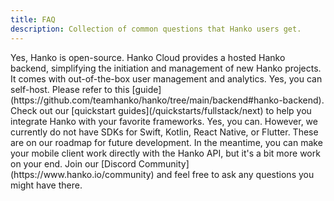 ```yaml
---
title: FAQ
description: Collection of common questions that Hanko users get.
---
```


<AccordionGroup>
<Accordion title="Is Hanko open-source?">
Yes, Hanko is open-source.
</Accordion>

<Accordion title="What is Hanko Cloud?">
Hanko Cloud provides a hosted Hanko backend, simplifying the initiation and management of new Hanko projects. It comes with out-of-the-box user management and analytics.
</Accordion>

<Accordion title="Can I self-host Hanko?">
  Yes, you can self-host. Please refer to this
  [guide](https://github.com/teamhanko/hanko/tree/main/backend#hanko-backend).
</Accordion>

<Accordion title="How can I integrate Hanko to my app?">
  Check out our [quickstart guides](/quickstarts/fullstack/next) to help you
  integrate Hanko with your favorite frameworks.
</Accordion>

<Accordion title="Can I integrate Hanko to a mobile app?">
Yes, you can. However, we currently do not have SDKs for Swift, Kotlin, React Native, or Flutter. These are on our roadmap for future development. In the meantime, you can make your mobile client work directly with the Hanko API, but it's a bit more work on your end.
</Accordion>
<Accordion title="My question is not listed here">
Join our [Discord Community](https://www.hanko.io/community) and feel free to ask any questions you might have there.
</Accordion>
</AccordionGroup>
